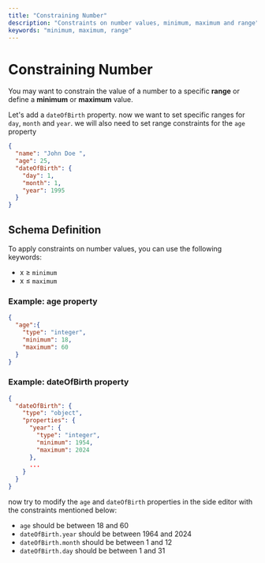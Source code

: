 ```yaml
---
title: "Constraining Number"
description: "Constraints on number values, minimum, maximum and range"
keywords: "minimum, maximum, range"
---
```


# Constraining Number

You may want to constrain the value of a number to a specific **range** or define a **minimum** or **maximum** value.

Let's add a `dateOfBirth` property. now we want to set specific ranges for `day`, `month` and `year`.
we will also need to set range constraints for the `age` property


```json highlightLineStart={4} highlightLineEnd={8}
{
  "name": "John Doe ",
  "age": 25,
  "dateOfBirth": {
    "day": 1,
    "month": 1,
    "year": 1995
  }
}
```


## Schema Definition

To apply constraints on number values, you can use the following keywords:

- x ≥ `minimum`
- x ≤ `maximum`

### Example: age property 

```json
{
  "age":{
    "type": "integer",
    "minimum": 18,
    "maximum": 60
  }
}
```

### Example: dateOfBirth property 

```json 
{
  "dateOfBirth": {
    "type": "object",
    "properties": {
      "year": {
        "type": "integer",
        "minimum": 1954,
        "maximum": 2024
      },
      ...
    }
  }
}
```

now try to modify the `age` and `dateOfBirth` properties in the  side editor with the constraints mentioned below:

- `age` should be between 18 and 60
- `dateOfBirth.year` should be between 1964 and 2024 
- `dateOfBirth.month` should be between 1 and 12
- `dateOfBirth.day` should be between 1 and 31

